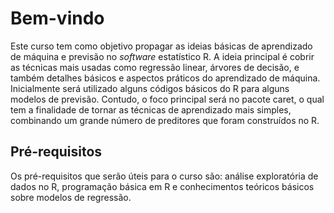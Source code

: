 # Bem-vindo {.unnumbered}

Este curso tem como objetivo propagar as ideias básicas de aprendizado de máquina e previsão no *software* estatístico R. A ideia principal é cobrir as técnicas mais usadas como regressão linear, árvores de decisão, e também detalhes básicos e aspectos práticos do aprendizado de máquina. Inicialmente será utilizado alguns códigos básicos do R para alguns modelos de previsão. Contudo, o foco principal será no pacote caret, o qual tem a finalidade de tornar as técnicas de aprendizado mais simples, combinando um grande número de preditores que foram construídos no R.

## **Pré-requisitos**

Os pré-requisitos que serão úteis para o curso são: análise exploratória de dados no R, programação básica em R e conhecimentos teóricos básicos sobre modelos de regressão.
